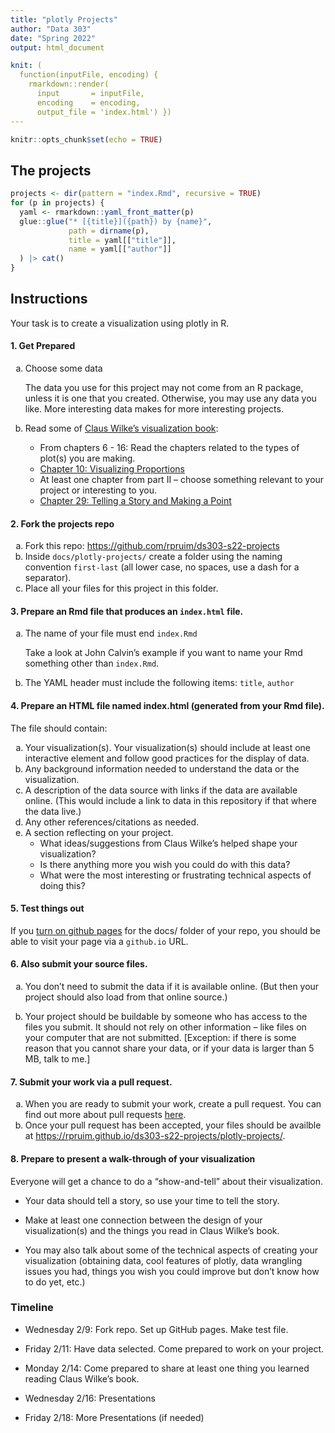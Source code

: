 ```yaml
---
title: "plotly Projects"
author: "Data 303"
date: "Spring 2022"
output: html_document

knit: (
  function(inputFile, encoding) { 
    rmarkdown::render( 
      input       = inputFile, 
      encoding    = encoding, 
      output_file = 'index.html') })
---
```


```r
knitr::opts_chunk$set(echo = TRUE)
```

## The projects

```r
projects <- dir(pattern = "index.Rmd", recursive = TRUE)
for (p in projects) {
  yaml <- rmarkdown::yaml_front_matter(p)
  glue::glue("* [{title}]({path}) by {name}", 
             path = dirname(p), 
             title = yaml[["title"]],
             name = yaml[["author"]]
  ) |> cat()
}

```

## Instructions

Your task is to create a visualization using plotly in R. 

#### 1. Get Prepared

a. Choose some data

    The data you use for this project may not come from an R package, unless it is one that you created.
Otherwise, you may use any data you like. More interesting data makes for more interesting projects.

b. Read some of [Claus Wilke's visualization book](https://clauswilke.com/dataviz/):

    * From chapters 6 - 16: Read the chapters related to the types of plot(s) you are making.
    * [Chapter 10: Visualizing Proportions](https://clauswilke.com/dataviz/visualizing-proportions.html)
    * At least one chapter from part II -- choose something relevant to your project or interesting to you.
    * [Chapter 29: Telling a Story and Making a Point](https://clauswilke.com/dataviz/telling-a-story.html)

#### 2. Fork the projects repo 

a. Fork this repo: <https://github.com/rpruim/ds303-s22-projects>
b. Inside `docs/plotly-projects/` create a folder using the naming convention `first-last` (all lower case, no spaces, use a dash for a separator).
c. Place all your files for this project in this folder.

#### 3. Prepare an Rmd file that produces an `index.html` file. 

a. The name of your file must end `index.Rmd` 
    
    Take a look at John Calvin's example if you want to 
    name your Rmd something other than `index.Rmd`.
    
b. The YAML header must include the following items: `title`, `author`
        

#### 4. Prepare an HTML file named **index.html** (generated from your Rmd file).

The file should contain:
    
a. Your visualization(s). Your visualization(s) should include at least one interactive element
    and follow good practices for the display of data.
b. Any background information needed to understand the data or the visualization.
c. A description of the data source with links if the data are available online. (This would include 
a link to data in this repository if that where the data live.)
d. Any other references/citations as needed.
e. A section reflecting on your project.
    * What ideas/suggestions from Claus Wilke's helped shape your visualization?
    * Is there anything more you wish you could do with this data?
    * What were the most interesting or frustrating technical aspects of doing this?
    
    
#### 5. Test things out

If you [turn on github pages](https://docs.github.com/en/pages/getting-started-with-github-pages/creating-a-github-pages-site#creating-your-site) for the docs/ folder of your repo, you should be able to 
visit your page via a `github.io` URL.

#### 6. Also submit your source files. 

a. You don't need to submit the data if it is available online. (But then your project should also
    load from that online source.)
    
b. Your project should be buildable by someone who has access to the files you submit. It should not
    rely on other information -- like files on your computer that are not submitted. 
    [Exception: if there is some reason that you cannot share your data, or 
    if your data is larger than 5 MB, talk to me.]

#### 7. Submit your work via a pull request.

a. When you are ready to submit your work, create a pull request. You can find out more about 
    pull requests [here](https://docs.github.com/en/pull-requests/collaborating-with-pull-requests/proposing-changes-to-your-work-with-pull-requests/creating-a-pull-request-from-a-fork).
b. Once your pull request has been accepted, your files should be availble at
<https://rpruim.github.io/ds303-s22-projects/plotly-projects/>.

#### 8. Prepare to present a walk-through of your visualization

Everyone will get a chance to do a "show-and-tell" about their visualization. 

* Your data should tell a story, so use your time to tell the story.

* Make at least one connection between the design of your visualization(s) and the things you
read in Claus Wilke's book.

* You may also talk about some of the technical aspects of creating your visualization (obtaining data,
cool features of plotly, data wrangling issues you had, things you wish you could improve but don't know
how to do yet, etc.)


### Timeline

* Wednesday 2/9: Fork repo. Set up GitHub pages. Make test file.

* Friday 2/11: Have data selected.  Come prepared to work on your project.

* Monday 2/14: Come prepared to share at least one thing you learned reading Claus Wilke's book.

* Wednesday 2/16: Presentations

* Friday 2/18: More Presentations (if needed)

